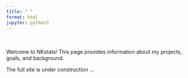 ```yaml
---
title: " "
format: html
jupyter: python3
---
```


<style>
nav button {
    all: unset;
}
</style>

<div style="height: 20px;"></div>

Welcome to NKstats! This page provides information about my projects, goals, and background.

The full site is under construction ...


